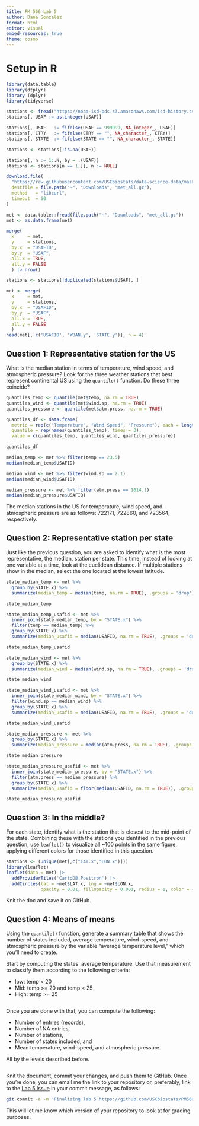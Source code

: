 ```yaml
---
title: PM 566 Lab 5
author: Dana Gonzalez
format: html
editor: visual
embed-resources: true
theme: cosmo
---
```


# Setup in R

```r
library(data.table)
library(dtplyr)
library (dplyr)
library(tidyverse)
```

```r
stations <- fread("https://noaa-isd-pds.s3.amazonaws.com/isd-history.csv")
stations[, USAF := as.integer(USAF)]

stations[, USAF   := fifelse(USAF == 999999, NA_integer_, USAF)]
stations[, CTRY   := fifelse(CTRY == "", NA_character_, CTRY)]
stations[, STATE  := fifelse(STATE == "", NA_character_, STATE)]

stations <- stations[!is.na(USAF)]

stations[, n := 1:.N, by = .(USAF)]
stations <- stations[n == 1,][, n := NULL]
```

```r
download.file(
  "https://raw.githubusercontent.com/USCbiostats/data-science-data/master/02_met/met_all.gz",
  destfile = file.path("~", "Downloads", "met_all.gz"),
  method   = "libcurl",
  timeout  = 60
)

met <- data.table::fread(file.path("~", "Downloads", "met_all.gz"))
met <- as.data.frame(met)
```

```r
merge(
  x     = met,      
  y     = stations, 
  by.x  = "USAFID",
  by.y  = "USAF", 
  all.x = TRUE,      
  all.y = FALSE
  ) |> nrow()

stations <- stations[!duplicated(stations$USAF), ]

met <- merge(
  x     = met,      
  y     = stations, 
  by.x  = "USAFID",
  by.y  = "USAF", 
  all.x = TRUE,      
  all.y = FALSE
  )
head(met[, c('USAFID', 'WBAN.y', 'STATE.y')], n = 4)
```

## Question 1: Representative station for the US

What is the median station in terms of temperature, wind speed, and atmospheric pressure? Look for the three weather stations that best represent continental US using the `quantile()` function. Do these three coincide?

```r
quantiles_temp <- quantile(met$temp, na.rm = TRUE)
quantiles_wind <- quantile(met$wind.sp, na.rm = TRUE)
quantiles_pressure <- quantile(met$atm.press, na.rm = TRUE)

quantiles_df <- data.frame(
  metric = rep(c("Temperature", "Wind Speed", "Pressure"), each = length(quantiles_temp)),
  quantile = rep(names(quantiles_temp), times = 3),
  value = c(quantiles_temp, quantiles_wind, quantiles_pressure))

quantiles_df
```

```r
median_temp <- met %>% filter(temp == 23.5)
median(median_temp$USAFID)

median_wind <- met %>% filter(wind.sp == 2.1)
median(median_wind$USAFID)

median_pressure <- met %>% filter(atm.press == 1014.1)
median(median_pressure$USAFID)
```

The median stations in the US for temperature, wind speed, and atmospheric pressure are as follows: 722171, 722860, and 723564, respectively.

## Question 2: Representative station per state

Just like the previous question, you are asked to identify what is the most representative, the median, station per state. This time, instead of looking at one variable at a time, look at the euclidean distance. If multiple stations show in the median, select the one located at the lowest latitude.

```r
state_median_temp <- met %>%
  group_by(STATE.x) %>%
  summarize(median_temp = median(temp, na.rm = TRUE), .groups = 'drop')

state_median_temp

state_median_temp_usafid <- met %>%
  inner_join(state_median_temp, by = "STATE.x") %>%
  filter(temp == median_temp) %>%
  group_by(STATE.x) %>%
  summarize(median_usafid = median(USAFID, na.rm = TRUE), .groups = 'drop')

state_median_temp_usafid
```

```r
state_median_wind <- met %>%
  group_by(STATE.x) %>%
  summarize(median_wind = median(wind.sp, na.rm = TRUE), .groups = 'drop')

state_median_wind

state_median_wind_usafid <- met %>%
  inner_join(state_median_wind, by = "STATE.x") %>%
  filter(wind.sp == median_wind) %>%
  group_by(STATE.x) %>%
  summarize(median_usafid = median(USAFID, na.rm = TRUE), .groups = 'drop')

state_median_wind_usafid
```


```r
state_median_pressure <- met %>%
  group_by(STATE.x) %>%
  summarize(median_pressure = median(atm.press, na.rm = TRUE), .groups = 'drop')

state_median_pressure

state_median_pressure_usafid <- met %>%
  inner_join(state_median_pressure, by = "STATE.x") %>%
  filter(atm.press == median_pressure) %>%
  group_by(STATE.x) %>%
  summarize(median_usafid = floor(median(USAFID, na.rm = TRUE)), .groups = 'drop')

state_median_pressure_usafid
```

## Question 3: In the middle?

For each state, identify what is the station that is closest to the mid-point of the state. Combining these with the stations you identified in the previous question, use `leaflet()` to visualize all \~100 points in the same figure, applying different colors for those identified in this question.

```r
stations <- (unique(met[,c("LAT.x","LON.x")]))
library(leaflet)
leaflet(data = met) |> 
  addProviderTiles('CartoDB.Positron') |> 
  addCircles(lat = ~met$LAT.x, lng = ~met$LON.x,
             opacity = 0.01, fillOpacity = 0.001, radius = 1, color = ~pal(met$USAFID))
```

Knit the doc and save it on GitHub.

## Question 4: Means of means

Using the `quantile()` function, generate a summary table that shows the number of states included, average temperature, wind-speed, and atmospheric pressure by the variable "average temperature level," which you'll need to create.

Start by computing the states' average temperature. Use that measurement to classify them according to the following criteria:

-   low: temp \< 20
-   Mid: temp \>= 20 and temp \< 25
-   High: temp \>= 25

```r

```

Once you are done with that, you can compute the following:

-   Number of entries (records),
-   Number of NA entries,
-   Number of stations,
-   Number of states included, and
-   Mean temperature, wind-speed, and atmospheric pressure.

All by the levels described before.

```r

```

Knit the document, commit your changes, and push them to GitHub. Once you're done, you can email me the link to your repository or, preferably, link to the [Lab 5 Issue](https://github.com/USCbiostats/PM566/issues/68) in your commit message, as follows:

``` bash
git commit -a -m "Finalizing lab 5 https://github.com/USCbiostats/PM566/issues/68"
```

This will let me know which version of your repository to look at for grading purposes.
